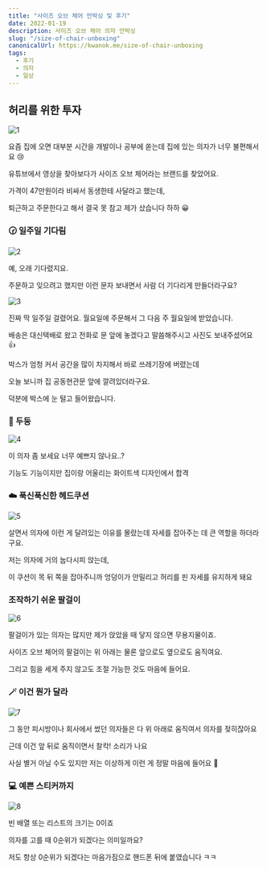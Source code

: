```yaml
---
title: "사이즈 오브 체어 언박싱 및 후기"
date: 2022-01-19
description: 사이즈 오브 체어 의자 언박싱
slug: "/size-of-chair-unboxing"
canonicalUrl: https://kwanok.me/size-of-chair-unboxing
tags:
  - 후기
  - 의자
  - 일상
---
```


## 허리를 위한 투자
![1](./1.jpg)

요즘 집에 오면 대부분 시간을 개발이나 공부에 쏟는데 집에 있는 의자가 너무 불편해서요 😢

유튜브에서 영상을 찾아보다가 사이즈 오브 체어라는 브랜드를 찾았어요.

가격이 47만원이라 비싸서 동생한테 사달라고 했는데,

퇴근하고 주문한다고 해서 결국 못 참고 제가 샀습니다 하하 😀

### 🕝 일주일 기다림
![2](./2.jpg)

예, 오래 기다렸지요.

주문하고 잊으려고 했지만 이런 문자 보내면서 사람 더 기다리게 만들더라구요?

![3](./3.png)

진짜 딱 일주일 걸렸어요. 월요일에 주문해서 그 다음 주 월요일에 받았습니다.

배송은 대신택배로 왔고 전화로 문 앞에 놓겠다고 말씀해주시고 사진도 보내주셨어요 👍

박스가 엄청 커서 공간을 많이 차지해서 바로 쓰레기장에 버렸는데

오늘 보니까 집 공동현관문 앞에 깔려있더라구요.

덕분에 박스에 눈 털고 들어왔습니다.

### 👀 두둥
![4](./4.jpg)

이 의자 좀 보세요 너무 예쁘지 않나요..?

기능도 기능이지만 집이랑 어울리는 화이트색 디자인에서 합격

### ☁️ 푹신푹신한 헤드쿠션
![5](./5.jpg)

살면서 의자에 이런 게 달려있는 이유를 몰랐는데 자세를 잡아주는 데 큰 역할을 하더라구요.

저는 의자에 거의 눕다시피 앉는데,

이 쿠션이 목 뒤 쪽을 잡아주니까 엉덩이가 안밀리고 허리를 핀 자세를 유지하게 돼요

### 조작하기 쉬운 팔걸이
![6](./6.jpg)

팔걸이가 있는 의자는 많지만 제가 앉았을 때 닿지 않으면 무용지물이죠.

사이즈 오브 체어의 팔걸이는 위 아래는 물론 앞으로도 옆으로도 움직여요.

그리고 힘을 세게 주지 않고도 조절 가능한 것도 마음에 들어요.

### 🪄 이건 뭔가 달라
![7](./7.jpg)

그 동안 피시방이나 회사에서 썼던 의자들은 다 위 아래로 움직여서 의자를 젖히잖아요

근데 이건 앞 뒤로 움직이면서 찰칵! 소리가 나요

사실 별거 아닐 수도 있지만 저는 이상하게 이런 게 정말 마음에 들어요 🥰

### 💻 예쁜 스티커까지
![8](./8.jpg)

빈 배열 또는 리스트의 크기는 0이죠

의자를 고를 때 0순위가 되겠다는 의미일까요?

저도 항상 0순위가 되겠다는 마음가짐으로 핸드폰 뒤에 붙였습니다 ㅋㅋ
